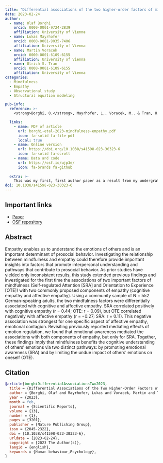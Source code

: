 ```yaml
---
title: "Differential associations of the two higher-order factors of mindfulness with trait empathy and the mediating role of emotional awareness"
date: 2023-02-24
author:
  - name: Olaf Borghi
    orcid: 0000-0001-9724-2839
    affiliation: University of Vienna
  - name: Lukas Mayrhofer
    orcid: 0000-0001-9035-7406
    affiliation: University of Vienna
  - name: Martin Voracek
    orcid: 0000-0001-6109-6155
    affiliation: University of Vienna
  - name: Ulrich S. Tran
    orcid: 0000-0001-6109-6155
    affiliation: University of Vienna
categories: 
  - Mindfulness
  - Empathy
  - Observational study
  - Structural equation modeling

pub-info:
  reference: >- 
    <strong>Borghi, O.</strong>, Mayrhofer, L., Voracek, M., & Tran, U. S. (2023). Differential associations of the two higher-order factors of mindfulness with trait empathy and the mediating role of emotional awareness. Scientific Reports, 13(1), Article 1. https://doi.org/10.1038/s41598-023-30323-6 

  links:
    - name: PDF of article
      url: borghi-etal-2023-mindfulness-empathy.pdf
      icon: fa-solid fa-file-pdf
      local: true
    - name: Online version
      url: https://doi.org/10.1038/s41598-023-30323-6
      icon: fa-solid fa-scroll
    - name: Data and code
      url: https://osf.io/ujp3e/
      icon: fa-brands fa-github
      
  extra: >-
    This was my first, first author paper as a result from my undergratuate (BSc) thesis. If I would do this study now, I would probably do much different and maybe approach some analyses from a different point of view. Still, this was a huge learning process for me. 
doi: 10.1038/s41598-023-30323-6
---
```


## Important links

- [Paper](https://doi.org/10.1038/s41598-023-30323-6)
- [OSF repository](https://osf.io/ujp3e/)

## Abstract

Empathy enables us to understand the emotions of others and is an important determinant of prosocial behavior. Investigating the relationship between mindfulness and empathy could therefore provide important insights into factors that promote interpersonal understanding and pathways that contribute to prosocial behavior. As prior studies have yielded only inconsistent results, this study extended previous findings and investigated for the first time the associations of two important factors of mindfulness (Self-regulated Attention [SRA] and Orientation to Experience [OTE]) with two commonly proposed components of empathy (cognitive empathy and affective empathy). Using a community sample of N = 552 German-speaking adults, the two mindfulness factors were differentially associated with cognitive and affective empathy. SRA correlated positively with cognitive empathy (r = 0.44; OTE: r = 0.09), but OTE correlated negatively with affective empathy (r = −0.27; SRA: r = 0.11). This negative association was strongest for one specific aspect of affective empathy, emotional contagion. Revisiting previously reported mediating effects of emotion regulation, we found that emotional awareness mediated the associations with both components of empathy, but only for SRA. Together, these findings imply that mindfulness benefits the cognitive understanding of others’ emotions via two distinct pathways: by promoting emotional awareness (SRA) and by limiting the undue impact of others’ emotions on oneself (OTE).

## Citation

```bibtex
@article{borghiDifferentialAssociationsTwo2023,
  title = {Differential Associations of the Two Higher-Order Factors of Mindfulness with Trait Empathy and the Mediating Role of Emotional Awareness},
  author = {Borghi, Olaf and Mayrhofer, Lukas and Voracek, Martin and Tran, Ulrich S.},
  year = {2023},
  month = feb,
  journal = {Scientific Reports},
  volume = {13},
  number = {1},
  pages = {3201},
  publisher = {Nature Publishing Group},
  issn = {2045-2322},
  doi = {10.1038/s41598-023-30323-6},
  urldate = {2023-02-24},
  copyright = {2023 The Author(s)},
  langid = {english},
  keywords = {Human behaviour,Psychology},
}

```
